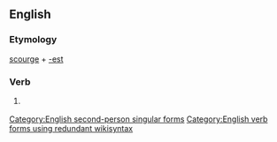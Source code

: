 ==English==

===Etymology===
[[scourge]] + [[-est]]

===Verb===
{{en-verb form}}

# {{context|archaic|lang=en}} {{form of|Second-person singular simple present form|scourge|lang=en}}

[[Category:English second-person singular forms]]
[[Category:English verb forms using redundant wikisyntax]]